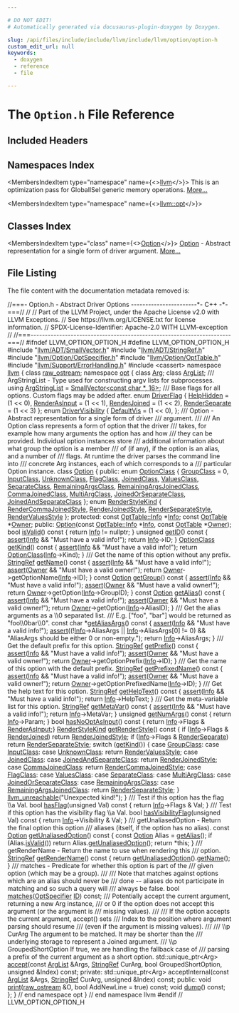 ```yaml
---

# DO NOT EDIT!
# Automatically generated via docusaurus-plugin-doxygen by Doxygen.

slug: /api/files/include/include/llvm/include/llvm/option/option-h
custom_edit_url: null
keywords:
  - doxygen
  - reference
  - file

---
```





# The `Option.h` File Reference

<DoxygenPage pluginConfig={pluginConfig}>



## Included Headers

<IncludesList>
<IncludesListItem
  filePath="llvm/ADT/SmallVector.h"
  permalink="/docs/api/files/include/include/llvm/include/llvm/adt/smallvector-h"
  isLocal="true" />
<IncludesListItem
  filePath="llvm/ADT/StringRef.h"
  permalink="/docs/api/files/include/include/llvm/include/llvm/adt/stringref-h"
  isLocal="true" />
<IncludesListItem
  filePath="llvm/Option/OptSpecifier.h"
  permalink="/docs/api/files/include/include/llvm/include/llvm/option/optspecifier-h"
  isLocal="true" />
<IncludesListItem
  filePath="llvm/Option/OptTable.h"
  permalink="/docs/api/files/include/include/llvm/include/llvm/option/opttable-h"
  isLocal="true" />
<IncludesListItem
  filePath="llvm/Support/ErrorHandling.h"
  permalink="/docs/api/files/include/include/llvm/include/llvm/support/errorhandling-h"
  isLocal="true" />
<IncludesListItem
  filePath="cassert"
  permalink=""
  isLocal="false" />
</IncludesList>

## Namespaces Index

<MembersIndex>

<MembersIndexItem
  type="namespace"
  name={<><a href="/docs/api/namespaces/llvm">llvm</a></>}>
This is an optimization pass for GlobalISel generic memory operations. <a href="/docs/api/namespaces/llvm/#details">More...</a>
</MembersIndexItem>

<MembersIndexItem
  type="namespace"
  name={<><a href="/docs/api/namespaces/llvm/opt">llvm::opt</a></>}>
</MembersIndexItem>

</MembersIndex>

## Classes Index

<MembersIndex>

<MembersIndexItem
  type="class"
  name={<><a href="/docs/api/classes/llvm/opt/option">Option</a></>}>
<a href="/docs/api/classes/llvm/opt/option">Option</a> - Abstract representation for a single form of driver argument. <a href="/docs/api/classes/llvm/opt/option/#details">More...</a>
</MembersIndexItem>

</MembersIndex>


## File Listing

The file content with the documentation metadata removed is:

<ProgramListing>

<Link id="l00001" /><CodeLine lineNumber="1"><Highlight kind="comment">//===- Option.h - Abstract Driver Options -----------------------&#42;- C++ -&#42;-===//</Highlight><Highlight kind="normal"></Highlight></CodeLine>
<Link id="l00002" /><CodeLine lineNumber="2"><Highlight kind="normal"></Highlight><Highlight kind="comment">//</Highlight><Highlight kind="normal"></Highlight></CodeLine>
<Link id="l00003" /><CodeLine lineNumber="3"><Highlight kind="normal"></Highlight><Highlight kind="comment">// Part of the LLVM Project, under the Apache License v2.0 with LLVM Exceptions.</Highlight><Highlight kind="normal"></Highlight></CodeLine>
<Link id="l00004" /><CodeLine lineNumber="4"><Highlight kind="normal"></Highlight><Highlight kind="comment">// See https://llvm.org/LICENSE.txt for license information.</Highlight><Highlight kind="normal"></Highlight></CodeLine>
<Link id="l00005" /><CodeLine lineNumber="5"><Highlight kind="normal"></Highlight><Highlight kind="comment">// SPDX-License-Identifier: Apache-2.0 WITH LLVM-exception</Highlight><Highlight kind="normal"></Highlight></CodeLine>
<Link id="l00006" /><CodeLine lineNumber="6"><Highlight kind="normal"></Highlight><Highlight kind="comment">//</Highlight><Highlight kind="normal"></Highlight></CodeLine>
<Link id="l00007" /><CodeLine lineNumber="7"><Highlight kind="normal"></Highlight><Highlight kind="comment">//===----------------------------------------------------------------------===//</Highlight><Highlight kind="normal"></Highlight></CodeLine>
<Link id="l00008" /><CodeLine lineNumber="8"><Highlight kind="normal"></Highlight></CodeLine>
<Link id="l00009" /><CodeLine lineNumber="9"><Highlight kind="normal"></Highlight><Highlight kind="preprocessor">#ifndef LLVM&#95;OPTION&#95;OPTION&#95;H</Highlight><Highlight kind="normal"></Highlight></CodeLine>
<Link id="l00010" /><CodeLine lineNumber="10"><Highlight kind="normal"></Highlight><Highlight kind="preprocessor">#define LLVM&#95;OPTION&#95;OPTION&#95;H</Highlight><Highlight kind="normal"></Highlight></CodeLine>
<Link id="l00011" /><CodeLine lineNumber="11"><Highlight kind="normal"></Highlight></CodeLine>
<Link id="l00012" /><CodeLine lineNumber="12"><Highlight kind="normal"></Highlight><Highlight kind="preprocessor">#include &quot;<a href="/docs/api/files/include/include/llvm/include/llvm/adt/smallvector-h">llvm/ADT/SmallVector.h</a>&quot;</Highlight><Highlight kind="normal"></Highlight></CodeLine>
<Link id="l00013" /><CodeLine lineNumber="13"><Highlight kind="normal"></Highlight><Highlight kind="preprocessor">#include &quot;<a href="/docs/api/files/include/include/llvm/include/llvm/adt/stringref-h">llvm/ADT/StringRef.h</a>&quot;</Highlight><Highlight kind="normal"></Highlight></CodeLine>
<Link id="l00014" /><CodeLine lineNumber="14"><Highlight kind="normal"></Highlight><Highlight kind="preprocessor">#include &quot;<a href="/docs/api/files/include/include/llvm/include/llvm/option/optspecifier-h">llvm/Option/OptSpecifier.h</a>&quot;</Highlight><Highlight kind="normal"></Highlight></CodeLine>
<Link id="l00015" /><CodeLine lineNumber="15"><Highlight kind="normal"></Highlight><Highlight kind="preprocessor">#include &quot;<a href="/docs/api/files/include/include/llvm/include/llvm/option/opttable-h">llvm/Option/OptTable.h</a>&quot;</Highlight><Highlight kind="normal"></Highlight></CodeLine>
<Link id="l00016" /><CodeLine lineNumber="16"><Highlight kind="normal"></Highlight><Highlight kind="preprocessor">#include &quot;<a href="/docs/api/files/include/include/llvm/include/llvm/support/errorhandling-h">llvm/Support/ErrorHandling.h</a>&quot;</Highlight><Highlight kind="normal"></Highlight></CodeLine>
<Link id="l00017" /><CodeLine lineNumber="17"><Highlight kind="normal"></Highlight><Highlight kind="preprocessor">#include &lt;cassert&gt;</Highlight><Highlight kind="normal"></Highlight></CodeLine>
<Link id="l00018" /><CodeLine lineNumber="18"><Highlight kind="normal"></Highlight></CodeLine>
<Link id="l00019" /><CodeLine lineNumber="19"><Highlight kind="normal"></Highlight><Highlight kind="keyword">namespace </Highlight><Highlight kind="normal"><a href="/docs/api/namespaces/llvm">llvm</a> &#123;</Highlight></CodeLine>
<Link id="l00020" /><CodeLine lineNumber="20"><Highlight kind="normal"></Highlight></CodeLine>
<Link id="l00021" /><CodeLine lineNumber="21"><Highlight kind="normal"></Highlight><Highlight kind="keyword">class </Highlight><Highlight kind="normal"><a href="/docs/api/classes/llvm/raw-ostream">raw&#95;ostream</a>;</Highlight></CodeLine>
<Link id="l00022" /><CodeLine lineNumber="22"><Highlight kind="normal"></Highlight></CodeLine>
<Link id="l00023" /><CodeLine lineNumber="23"><Highlight kind="normal"></Highlight><Highlight kind="keyword">namespace </Highlight><Highlight kind="normal"><a href="/docs/api/namespaces/llvm/opt">opt</a> &#123;</Highlight></CodeLine>
<Link id="l00024" /><CodeLine lineNumber="24"><Highlight kind="normal"></Highlight></CodeLine>
<Link id="l00025" /><CodeLine lineNumber="25"><Highlight kind="normal"></Highlight><Highlight kind="keyword">class </Highlight><Highlight kind="normal"><a href="/docs/api/classes/llvm/opt/arg">Arg</a>;</Highlight></CodeLine>
<Link id="l00026" /><CodeLine lineNumber="26"><Highlight kind="normal"></Highlight><Highlight kind="keyword">class </Highlight><Highlight kind="normal"><a href="/docs/api/classes/llvm/opt/arglist">ArgList</a>;</Highlight></CodeLine>
<Link id="l00027" /><CodeLine lineNumber="27"><Highlight kind="normal"></Highlight><Highlight kind="comment"></Highlight></CodeLine>
<Link id="l00028" /><CodeLine lineNumber="28"><Highlight kind="comment">/// ArgStringList - Type used for constructing argv lists for subprocesses.</Highlight><Highlight kind="normal"></Highlight></CodeLine>
<Link id="l00029" /><CodeLine lineNumber="29" lineLink="/docs/api/namespaces/llvm/opt/#a2ceb2416aeccdb4b087e29abc8c6b52f"><Highlight kind="normal"></Highlight><Highlight kind="keyword">using </Highlight><Highlight kind="normal"><a href="/docs/api/namespaces/llvm/opt/#a2ceb2416aeccdb4b087e29abc8c6b52f">ArgStringList</a> = <a href="/docs/api/classes/llvm/smallvector">SmallVector&lt;const char &#42;, 16&gt;</a>;</Highlight></CodeLine>
<Link id="l00030" /><CodeLine lineNumber="30"><Highlight kind="normal"></Highlight><Highlight kind="comment"></Highlight></CodeLine>
<Link id="l00031" /><CodeLine lineNumber="31"><Highlight kind="comment">/// Base flags for all options. Custom flags may be added after.</Highlight><Highlight kind="normal"></Highlight></CodeLine>
<Link id="l00032" /><CodeLine lineNumber="32" lineLink="/docs/api/namespaces/llvm/opt/#a834f7f7c0030af7d8ca758ed0468c8dc"><Highlight kind="normal"></Highlight><Highlight kind="keyword">enum</Highlight><Highlight kind="normal"> <a href="/docs/api/namespaces/llvm/opt/#a834f7f7c0030af7d8ca758ed0468c8dc">DriverFlag</a> &#123;</Highlight></CodeLine>
<Link id="l00033" /><CodeLine lineNumber="33" lineLink="/docs/api/namespaces/llvm/opt/#a834f7f7c0030af7d8ca758ed0468c8dcaa570b9511c70ab9813c19f9efbc3a23c"><Highlight kind="normal">  <a href="/docs/api/namespaces/llvm/opt/#a834f7f7c0030af7d8ca758ed0468c8dcaa570b9511c70ab9813c19f9efbc3a23c">HelpHidden</a>       = (1 &lt;&lt; 0),</Highlight></CodeLine>
<Link id="l00034" /><CodeLine lineNumber="34" lineLink="/docs/api/namespaces/llvm/opt/#a834f7f7c0030af7d8ca758ed0468c8dcade44c6628f8b8f63d51faa333af05b5b"><Highlight kind="normal">  <a href="/docs/api/namespaces/llvm/opt/#a834f7f7c0030af7d8ca758ed0468c8dcade44c6628f8b8f63d51faa333af05b5b">RenderAsInput</a>    = (1 &lt;&lt; 1),</Highlight></CodeLine>
<Link id="l00035" /><CodeLine lineNumber="35" lineLink="/docs/api/namespaces/llvm/opt/#a834f7f7c0030af7d8ca758ed0468c8dcab11a4c028e5d5cef4434a124831d1790"><Highlight kind="normal">  <a href="/docs/api/namespaces/llvm/opt/#a834f7f7c0030af7d8ca758ed0468c8dcab11a4c028e5d5cef4434a124831d1790">RenderJoined</a>     = (1 &lt;&lt; 2),</Highlight></CodeLine>
<Link id="l00036" /><CodeLine lineNumber="36" lineLink="/docs/api/namespaces/llvm/opt/#a834f7f7c0030af7d8ca758ed0468c8dca18e71836d111ff8565e7697f9ae61af7"><Highlight kind="normal">  <a href="/docs/api/namespaces/llvm/opt/#a834f7f7c0030af7d8ca758ed0468c8dca18e71836d111ff8565e7697f9ae61af7">RenderSeparate</a>   = (1 &lt;&lt; 3)</Highlight></CodeLine>
<Link id="l00037" /><CodeLine lineNumber="37"><Highlight kind="normal">&#125;;</Highlight></CodeLine>
<Link id="l00038" /><CodeLine lineNumber="38"><Highlight kind="normal"></Highlight></CodeLine>
<Link id="l00039" /><CodeLine lineNumber="39" lineLink="/docs/api/namespaces/llvm/opt/#a44f69d3604f1d243b4987ac872b2383b"><Highlight kind="normal"></Highlight><Highlight kind="keyword">enum</Highlight><Highlight kind="normal"> <a href="/docs/api/namespaces/llvm/opt/#a44f69d3604f1d243b4987ac872b2383b">DriverVisibility</a> &#123;</Highlight></CodeLine>
<Link id="l00040" /><CodeLine lineNumber="40" lineLink="/docs/api/namespaces/llvm/opt/#a44f69d3604f1d243b4987ac872b2383ba194e1aa67fbe5c2c2d0bbeb058af307b"><Highlight kind="normal">  <a href="/docs/api/namespaces/llvm/opt/#a44f69d3604f1d243b4987ac872b2383ba194e1aa67fbe5c2c2d0bbeb058af307b">DefaultVis</a> = (1 &lt;&lt; 0),</Highlight></CodeLine>
<Link id="l00041" /><CodeLine lineNumber="41"><Highlight kind="normal">&#125;;</Highlight></CodeLine>
<Link id="l00042" /><CodeLine lineNumber="42"><Highlight kind="normal"></Highlight><Highlight kind="comment"></Highlight></CodeLine>
<Link id="l00043" /><CodeLine lineNumber="43"><Highlight kind="comment">/// Option - Abstract representation for a single form of driver</Highlight></CodeLine>
<Link id="l00044" /><CodeLine lineNumber="44"><Highlight kind="comment">/// argument.</Highlight></CodeLine>
<Link id="l00045" /><CodeLine lineNumber="45"><Highlight kind="comment">///</Highlight></CodeLine>
<Link id="l00046" /><CodeLine lineNumber="46"><Highlight kind="comment">/// An Option class represents a form of option that the driver</Highlight></CodeLine>
<Link id="l00047" /><CodeLine lineNumber="47"><Highlight kind="comment">/// takes, for example how many arguments the option has and how</Highlight></CodeLine>
<Link id="l00048" /><CodeLine lineNumber="48"><Highlight kind="comment">/// they can be provided. Individual option instances store</Highlight></CodeLine>
<Link id="l00049" /><CodeLine lineNumber="49"><Highlight kind="comment">/// additional information about what group the option is a member</Highlight></CodeLine>
<Link id="l00050" /><CodeLine lineNumber="50"><Highlight kind="comment">/// of (if any), if the option is an alias, and a number of</Highlight></CodeLine>
<Link id="l00051" /><CodeLine lineNumber="51"><Highlight kind="comment">/// flags. At runtime the driver parses the command line into</Highlight></CodeLine>
<Link id="l00052" /><CodeLine lineNumber="52"><Highlight kind="comment">/// concrete Arg instances, each of which corresponds to a</Highlight></CodeLine>
<Link id="l00053" /><CodeLine lineNumber="53"><Highlight kind="comment">/// particular Option instance.</Highlight><Highlight kind="normal"></Highlight></CodeLine>
<Link id="l00054" /><CodeLine lineNumber="54" lineLink="/docs/api/classes/llvm/opt/option"><Highlight kind="normal"></Highlight><Highlight kind="keyword">class </Highlight><Highlight kind="normal"><a href="/docs/api/classes/llvm/opt/option/#a3b29f4fee068660e847497750070f564">Option</a> &#123;</Highlight></CodeLine>
<Link id="l00055" /><CodeLine lineNumber="55"><Highlight kind="normal"></Highlight><Highlight kind="keyword">public</Highlight><Highlight kind="normal">:</Highlight></CodeLine>
<Link id="l00056" /><CodeLine lineNumber="56" lineLink="/docs/api/classes/llvm/opt/option/#a60071c133b78fca37ea728e2d1db6fdb"><Highlight kind="normal">  </Highlight><Highlight kind="keyword">enum</Highlight><Highlight kind="normal"> <a href="/docs/api/classes/llvm/opt/option/#a60071c133b78fca37ea728e2d1db6fdb">OptionClass</a> &#123;</Highlight></CodeLine>
<Link id="l00057" /><CodeLine lineNumber="57" lineLink="/docs/api/classes/llvm/opt/option/#a60071c133b78fca37ea728e2d1db6fdba0f16fdf1d979a9ba138dc95d6717ceef"><Highlight kind="normal">    <a href="/docs/api/classes/llvm/opt/option/#a60071c133b78fca37ea728e2d1db6fdba0f16fdf1d979a9ba138dc95d6717ceef">GroupClass</a> = 0,</Highlight></CodeLine>
<Link id="l00058" /><CodeLine lineNumber="58" lineLink="/docs/api/classes/llvm/opt/option/#a60071c133b78fca37ea728e2d1db6fdba7024d387cb59117469f0c569582aa5f5"><Highlight kind="normal">    <a href="/docs/api/classes/llvm/opt/option/#a60071c133b78fca37ea728e2d1db6fdba7024d387cb59117469f0c569582aa5f5">InputClass</a>,</Highlight></CodeLine>
<Link id="l00059" /><CodeLine lineNumber="59" lineLink="/docs/api/classes/llvm/opt/option/#a60071c133b78fca37ea728e2d1db6fdba71db01a325850d1a7b626f06e71a6504"><Highlight kind="normal">    <a href="/docs/api/classes/llvm/opt/option/#a60071c133b78fca37ea728e2d1db6fdba71db01a325850d1a7b626f06e71a6504">UnknownClass</a>,</Highlight></CodeLine>
<Link id="l00060" /><CodeLine lineNumber="60" lineLink="/docs/api/classes/llvm/opt/option/#a60071c133b78fca37ea728e2d1db6fdba27b06b20590e7663bda7eaecf0c37a9c"><Highlight kind="normal">    <a href="/docs/api/classes/llvm/opt/option/#a60071c133b78fca37ea728e2d1db6fdba27b06b20590e7663bda7eaecf0c37a9c">FlagClass</a>,</Highlight></CodeLine>
<Link id="l00061" /><CodeLine lineNumber="61" lineLink="/docs/api/classes/llvm/opt/option/#a60071c133b78fca37ea728e2d1db6fdba00b88f85db9274d8b0b201f43ee119aa"><Highlight kind="normal">    <a href="/docs/api/classes/llvm/opt/option/#a60071c133b78fca37ea728e2d1db6fdba00b88f85db9274d8b0b201f43ee119aa">JoinedClass</a>,</Highlight></CodeLine>
<Link id="l00062" /><CodeLine lineNumber="62" lineLink="/docs/api/classes/llvm/opt/option/#a60071c133b78fca37ea728e2d1db6fdbaf6b275b7fac73f5fe312a2792767a14e"><Highlight kind="normal">    <a href="/docs/api/classes/llvm/opt/option/#a60071c133b78fca37ea728e2d1db6fdbaf6b275b7fac73f5fe312a2792767a14e">ValuesClass</a>,</Highlight></CodeLine>
<Link id="l00063" /><CodeLine lineNumber="63" lineLink="/docs/api/classes/llvm/opt/option/#a60071c133b78fca37ea728e2d1db6fdba8cc1cc3ad33454d90a35df26268b75e4"><Highlight kind="normal">    <a href="/docs/api/classes/llvm/opt/option/#a60071c133b78fca37ea728e2d1db6fdba8cc1cc3ad33454d90a35df26268b75e4">SeparateClass</a>,</Highlight></CodeLine>
<Link id="l00064" /><CodeLine lineNumber="64" lineLink="/docs/api/classes/llvm/opt/option/#a60071c133b78fca37ea728e2d1db6fdba67c06d35b9ba366cd9bd137a72ea8a24"><Highlight kind="normal">    <a href="/docs/api/classes/llvm/opt/option/#a60071c133b78fca37ea728e2d1db6fdba67c06d35b9ba366cd9bd137a72ea8a24">RemainingArgsClass</a>,</Highlight></CodeLine>
<Link id="l00065" /><CodeLine lineNumber="65" lineLink="/docs/api/classes/llvm/opt/option/#a60071c133b78fca37ea728e2d1db6fdbaf04ccf92614d9d8e8cb585d71d1e31b4"><Highlight kind="normal">    <a href="/docs/api/classes/llvm/opt/option/#a60071c133b78fca37ea728e2d1db6fdbaf04ccf92614d9d8e8cb585d71d1e31b4">RemainingArgsJoinedClass</a>,</Highlight></CodeLine>
<Link id="l00066" /><CodeLine lineNumber="66" lineLink="/docs/api/classes/llvm/opt/option/#a60071c133b78fca37ea728e2d1db6fdba12db4284256b50d5b531680ae77ab8e6"><Highlight kind="normal">    <a href="/docs/api/classes/llvm/opt/option/#a60071c133b78fca37ea728e2d1db6fdba12db4284256b50d5b531680ae77ab8e6">CommaJoinedClass</a>,</Highlight></CodeLine>
<Link id="l00067" /><CodeLine lineNumber="67" lineLink="/docs/api/classes/llvm/opt/option/#a60071c133b78fca37ea728e2d1db6fdba6fcf25ba21f30298b3d3a78bd31a44ac"><Highlight kind="normal">    <a href="/docs/api/classes/llvm/opt/option/#a60071c133b78fca37ea728e2d1db6fdba6fcf25ba21f30298b3d3a78bd31a44ac">MultiArgClass</a>,</Highlight></CodeLine>
<Link id="l00068" /><CodeLine lineNumber="68" lineLink="/docs/api/classes/llvm/opt/option/#a60071c133b78fca37ea728e2d1db6fdba659e5c55e0d0fe0918c9a7f9a6baa337"><Highlight kind="normal">    <a href="/docs/api/classes/llvm/opt/option/#a60071c133b78fca37ea728e2d1db6fdba659e5c55e0d0fe0918c9a7f9a6baa337">JoinedOrSeparateClass</a>,</Highlight></CodeLine>
<Link id="l00069" /><CodeLine lineNumber="69" lineLink="/docs/api/classes/llvm/opt/option/#a60071c133b78fca37ea728e2d1db6fdbaa237a218eacb9074f730d871a7fa7489"><Highlight kind="normal">    <a href="/docs/api/classes/llvm/opt/option/#a60071c133b78fca37ea728e2d1db6fdbaa237a218eacb9074f730d871a7fa7489">JoinedAndSeparateClass</a></Highlight></CodeLine>
<Link id="l00070" /><CodeLine lineNumber="70"><Highlight kind="normal">  &#125;;</Highlight></CodeLine>
<Link id="l00071" /><CodeLine lineNumber="71"><Highlight kind="normal"></Highlight></CodeLine>
<Link id="l00072" /><CodeLine lineNumber="72" lineLink="/docs/api/classes/llvm/opt/option/#a739567de085c6a58e82c61c620cff335"><Highlight kind="normal">  </Highlight><Highlight kind="keyword">enum</Highlight><Highlight kind="normal"> <a href="/docs/api/classes/llvm/opt/option/#a739567de085c6a58e82c61c620cff335">RenderStyleKind</a> &#123;</Highlight></CodeLine>
<Link id="l00073" /><CodeLine lineNumber="73" lineLink="/docs/api/classes/llvm/opt/option/#a739567de085c6a58e82c61c620cff335a5c95bf60f491f70f205ec32efbc0782b"><Highlight kind="normal">    <a href="/docs/api/classes/llvm/opt/option/#a739567de085c6a58e82c61c620cff335a5c95bf60f491f70f205ec32efbc0782b">RenderCommaJoinedStyle</a>,</Highlight></CodeLine>
<Link id="l00074" /><CodeLine lineNumber="74" lineLink="/docs/api/classes/llvm/opt/option/#a739567de085c6a58e82c61c620cff335acc1219b60acb3b04c128b71b3902f7b9"><Highlight kind="normal">    <a href="/docs/api/classes/llvm/opt/option/#a739567de085c6a58e82c61c620cff335acc1219b60acb3b04c128b71b3902f7b9">RenderJoinedStyle</a>,</Highlight></CodeLine>
<Link id="l00075" /><CodeLine lineNumber="75" lineLink="/docs/api/classes/llvm/opt/option/#a739567de085c6a58e82c61c620cff335a2dd324dea833643936661a8ceccc2134"><Highlight kind="normal">    <a href="/docs/api/classes/llvm/opt/option/#a739567de085c6a58e82c61c620cff335a2dd324dea833643936661a8ceccc2134">RenderSeparateStyle</a>,</Highlight></CodeLine>
<Link id="l00076" /><CodeLine lineNumber="76" lineLink="/docs/api/classes/llvm/opt/option/#a739567de085c6a58e82c61c620cff335ab9ce42236f52b039069d85487491099d"><Highlight kind="normal">    <a href="/docs/api/classes/llvm/opt/option/#a739567de085c6a58e82c61c620cff335ab9ce42236f52b039069d85487491099d">RenderValuesStyle</a></Highlight></CodeLine>
<Link id="l00077" /><CodeLine lineNumber="77"><Highlight kind="normal">  &#125;;</Highlight></CodeLine>
<Link id="l00078" /><CodeLine lineNumber="78"><Highlight kind="normal"></Highlight></CodeLine>
<Link id="l00079" /><CodeLine lineNumber="79"><Highlight kind="normal"></Highlight><Highlight kind="keyword">protected</Highlight><Highlight kind="normal">:</Highlight></CodeLine>
<Link id="l00080" /><CodeLine lineNumber="80" lineLink="/docs/api/classes/llvm/opt/option/#a85ba404acf949ab8564ec8c27f965b4c"><Highlight kind="normal">  </Highlight><Highlight kind="keyword">const</Highlight><Highlight kind="normal"> <a href="/docs/api/structs/llvm/opt/opttable/info">OptTable::Info</a> &#42;<a href="/docs/api/classes/llvm/opt/option/#a85ba404acf949ab8564ec8c27f965b4c">Info</a>;</Highlight></CodeLine>
<Link id="l00081" /><CodeLine lineNumber="81" lineLink="/docs/api/classes/llvm/opt/option/#a26840bd5357df22b8465782d8c50504a"><Highlight kind="normal">  </Highlight><Highlight kind="keyword">const</Highlight><Highlight kind="normal"> <a href="/docs/api/classes/llvm/opt/opttable">OptTable</a> &#42;<a href="/docs/api/classes/llvm/opt/option/#a26840bd5357df22b8465782d8c50504a">Owner</a>;</Highlight></CodeLine>
<Link id="l00082" /><CodeLine lineNumber="82"><Highlight kind="normal"></Highlight></CodeLine>
<Link id="l00083" /><CodeLine lineNumber="83"><Highlight kind="normal"></Highlight><Highlight kind="keyword">public</Highlight><Highlight kind="normal">:</Highlight></CodeLine>
<Link id="l00084" /><CodeLine lineNumber="84"><Highlight kind="normal">  <a href="/docs/api/classes/llvm/opt/option/#a3b29f4fee068660e847497750070f564">Option</a>(</Highlight><Highlight kind="keyword">const</Highlight><Highlight kind="normal"> <a href="/docs/api/structs/llvm/opt/opttable/info">OptTable::Info</a> &#42;<a href="/docs/api/classes/llvm/opt/option/#a85ba404acf949ab8564ec8c27f965b4c">Info</a>, </Highlight><Highlight kind="keyword">const</Highlight><Highlight kind="normal"> <a href="/docs/api/classes/llvm/opt/opttable">OptTable</a> &#42;<a href="/docs/api/classes/llvm/opt/option/#a26840bd5357df22b8465782d8c50504a">Owner</a>);</Highlight></CodeLine>
<Link id="l00085" /><CodeLine lineNumber="85"><Highlight kind="normal"></Highlight></CodeLine>
<Link id="l00086" /><CodeLine lineNumber="86" lineLink="/docs/api/classes/llvm/opt/option/#a99f5ea5ba3bdee23daa085d5610947f2"><Highlight kind="normal">  </Highlight><Highlight kind="keywordtype">bool</Highlight><Highlight kind="normal"> <a href="/docs/api/classes/llvm/opt/option/#a99f5ea5ba3bdee23daa085d5610947f2">isValid</a>()</Highlight><Highlight kind="keyword"> const </Highlight><Highlight kind="normal">&#123;</Highlight></CodeLine>
<Link id="l00087" /><CodeLine lineNumber="87"><Highlight kind="normal">    </Highlight><Highlight kind="keywordflow">return</Highlight><Highlight kind="normal"> <a href="/docs/api/classes/llvm/opt/option/#a85ba404acf949ab8564ec8c27f965b4c">Info</a> != </Highlight><Highlight kind="keyword">nullptr</Highlight><Highlight kind="normal">;</Highlight></CodeLine>
<Link id="l00088" /><CodeLine lineNumber="88"><Highlight kind="normal">  &#125;</Highlight></CodeLine>
<Link id="l00089" /><CodeLine lineNumber="89"><Highlight kind="normal"></Highlight></CodeLine>
<Link id="l00090" /><CodeLine lineNumber="90" lineLink="/docs/api/classes/llvm/opt/option/#aa6c2cfdd6ffa4c50bc9c35c159134e5b"><Highlight kind="normal">  </Highlight><Highlight kind="keywordtype">unsigned</Highlight><Highlight kind="normal"> <a href="/docs/api/classes/llvm/opt/option/#aa6c2cfdd6ffa4c50bc9c35c159134e5b">getID</a>()</Highlight><Highlight kind="keyword"> const </Highlight><Highlight kind="normal">&#123;</Highlight></CodeLine>
<Link id="l00091" /><CodeLine lineNumber="91"><Highlight kind="normal">    <a href="/docs/api/files/lib/lib/target/lib/target/amdgpu/silowercontrolflow-cpp/#a4868c5d81c5ccc98c47aeab6244346a0">assert</a>(<a href="/docs/api/classes/llvm/opt/option/#a85ba404acf949ab8564ec8c27f965b4c">Info</a> &amp;&amp; </Highlight><Highlight kind="stringliteral">&quot;Must have a valid info!&quot;</Highlight><Highlight kind="normal">);</Highlight></CodeLine>
<Link id="l00092" /><CodeLine lineNumber="92"><Highlight kind="normal">    </Highlight><Highlight kind="keywordflow">return</Highlight><Highlight kind="normal"> <a href="/docs/api/classes/llvm/opt/option/#a85ba404acf949ab8564ec8c27f965b4c">Info</a>-&gt;ID;</Highlight></CodeLine>
<Link id="l00093" /><CodeLine lineNumber="93"><Highlight kind="normal">  &#125;</Highlight></CodeLine>
<Link id="l00094" /><CodeLine lineNumber="94"><Highlight kind="normal"></Highlight></CodeLine>
<Link id="l00095" /><CodeLine lineNumber="95" lineLink="/docs/api/classes/llvm/opt/option/#ade9f02df6ca48ba1f7a3010c445393be"><Highlight kind="normal">  <a href="/docs/api/classes/llvm/opt/option/#a60071c133b78fca37ea728e2d1db6fdb">OptionClass</a> <a href="/docs/api/classes/llvm/opt/option/#ade9f02df6ca48ba1f7a3010c445393be">getKind</a>()</Highlight><Highlight kind="keyword"> const </Highlight><Highlight kind="normal">&#123;</Highlight></CodeLine>
<Link id="l00096" /><CodeLine lineNumber="96"><Highlight kind="normal">    <a href="/docs/api/files/lib/lib/target/lib/target/amdgpu/silowercontrolflow-cpp/#a4868c5d81c5ccc98c47aeab6244346a0">assert</a>(<a href="/docs/api/classes/llvm/opt/option/#a85ba404acf949ab8564ec8c27f965b4c">Info</a> &amp;&amp; </Highlight><Highlight kind="stringliteral">&quot;Must have a valid info!&quot;</Highlight><Highlight kind="normal">);</Highlight></CodeLine>
<Link id="l00097" /><CodeLine lineNumber="97"><Highlight kind="normal">    </Highlight><Highlight kind="keywordflow">return</Highlight><Highlight kind="normal"> <a href="/docs/api/classes/llvm/opt/option/#a60071c133b78fca37ea728e2d1db6fdb">OptionClass</a>(<a href="/docs/api/classes/llvm/opt/option/#a85ba404acf949ab8564ec8c27f965b4c">Info</a>-&gt;Kind);</Highlight></CodeLine>
<Link id="l00098" /><CodeLine lineNumber="98"><Highlight kind="normal">  &#125;</Highlight></CodeLine>
<Link id="l00099" /><CodeLine lineNumber="99"><Highlight kind="normal"></Highlight><Highlight kind="comment"></Highlight></CodeLine>
<Link id="l00100" /><CodeLine lineNumber="100"><Highlight kind="comment">  /// Get the name of this option without any prefix.</Highlight><Highlight kind="normal"></Highlight></CodeLine>
<Link id="l00101" /><CodeLine lineNumber="101" lineLink="/docs/api/classes/llvm/opt/option/#acc97061b780820c39cc4afd878aec21b"><Highlight kind="normal">  <a href="/docs/api/classes/llvm/stringref">StringRef</a> <a href="/docs/api/classes/llvm/opt/option/#acc97061b780820c39cc4afd878aec21b">getName</a>()</Highlight><Highlight kind="keyword"> const </Highlight><Highlight kind="normal">&#123;</Highlight></CodeLine>
<Link id="l00102" /><CodeLine lineNumber="102"><Highlight kind="normal">    <a href="/docs/api/files/lib/lib/target/lib/target/amdgpu/silowercontrolflow-cpp/#a4868c5d81c5ccc98c47aeab6244346a0">assert</a>(<a href="/docs/api/classes/llvm/opt/option/#a85ba404acf949ab8564ec8c27f965b4c">Info</a> &amp;&amp; </Highlight><Highlight kind="stringliteral">&quot;Must have a valid info!&quot;</Highlight><Highlight kind="normal">);</Highlight></CodeLine>
<Link id="l00103" /><CodeLine lineNumber="103"><Highlight kind="normal">    <a href="/docs/api/files/lib/lib/target/lib/target/amdgpu/silowercontrolflow-cpp/#a4868c5d81c5ccc98c47aeab6244346a0">assert</a>(<a href="/docs/api/classes/llvm/opt/option/#a26840bd5357df22b8465782d8c50504a">Owner</a> &amp;&amp; </Highlight><Highlight kind="stringliteral">&quot;Must have a valid owner!&quot;</Highlight><Highlight kind="normal">);</Highlight></CodeLine>
<Link id="l00104" /><CodeLine lineNumber="104"><Highlight kind="normal">    </Highlight><Highlight kind="keywordflow">return</Highlight><Highlight kind="normal"> <a href="/docs/api/classes/llvm/opt/option/#a26840bd5357df22b8465782d8c50504a">Owner</a>-&gt;getOptionName(<a href="/docs/api/classes/llvm/opt/option/#a85ba404acf949ab8564ec8c27f965b4c">Info</a>-&gt;ID);</Highlight></CodeLine>
<Link id="l00105" /><CodeLine lineNumber="105"><Highlight kind="normal">  &#125;</Highlight></CodeLine>
<Link id="l00106" /><CodeLine lineNumber="106"><Highlight kind="normal"></Highlight></CodeLine>
<Link id="l00107" /><CodeLine lineNumber="107" lineLink="/docs/api/classes/llvm/opt/option/#a26489197ed722748950eeaf82d2732f7"><Highlight kind="normal">  </Highlight><Highlight kind="keyword">const</Highlight><Highlight kind="normal"> <a href="/docs/api/classes/llvm/opt/option/#a3b29f4fee068660e847497750070f564">Option</a> <a href="/docs/api/classes/llvm/opt/option/#a26489197ed722748950eeaf82d2732f7">getGroup</a>()</Highlight><Highlight kind="keyword"> const </Highlight><Highlight kind="normal">&#123;</Highlight></CodeLine>
<Link id="l00108" /><CodeLine lineNumber="108"><Highlight kind="normal">    <a href="/docs/api/files/lib/lib/target/lib/target/amdgpu/silowercontrolflow-cpp/#a4868c5d81c5ccc98c47aeab6244346a0">assert</a>(<a href="/docs/api/classes/llvm/opt/option/#a85ba404acf949ab8564ec8c27f965b4c">Info</a> &amp;&amp; </Highlight><Highlight kind="stringliteral">&quot;Must have a valid info!&quot;</Highlight><Highlight kind="normal">);</Highlight></CodeLine>
<Link id="l00109" /><CodeLine lineNumber="109"><Highlight kind="normal">    <a href="/docs/api/files/lib/lib/target/lib/target/amdgpu/silowercontrolflow-cpp/#a4868c5d81c5ccc98c47aeab6244346a0">assert</a>(<a href="/docs/api/classes/llvm/opt/option/#a26840bd5357df22b8465782d8c50504a">Owner</a> &amp;&amp; </Highlight><Highlight kind="stringliteral">&quot;Must have a valid owner!&quot;</Highlight><Highlight kind="normal">);</Highlight></CodeLine>
<Link id="l00110" /><CodeLine lineNumber="110"><Highlight kind="normal">    </Highlight><Highlight kind="keywordflow">return</Highlight><Highlight kind="normal"> <a href="/docs/api/classes/llvm/opt/option/#a26840bd5357df22b8465782d8c50504a">Owner</a>-&gt;getOption(<a href="/docs/api/classes/llvm/opt/option/#a85ba404acf949ab8564ec8c27f965b4c">Info</a>-&gt;GroupID);</Highlight></CodeLine>
<Link id="l00111" /><CodeLine lineNumber="111"><Highlight kind="normal">  &#125;</Highlight></CodeLine>
<Link id="l00112" /><CodeLine lineNumber="112"><Highlight kind="normal"></Highlight></CodeLine>
<Link id="l00113" /><CodeLine lineNumber="113" lineLink="/docs/api/classes/llvm/opt/option/#a048c8480477c33a0b65c0b5815540c4b"><Highlight kind="normal">  </Highlight><Highlight kind="keyword">const</Highlight><Highlight kind="normal"> <a href="/docs/api/classes/llvm/opt/option/#a3b29f4fee068660e847497750070f564">Option</a> <a href="/docs/api/classes/llvm/opt/option/#a048c8480477c33a0b65c0b5815540c4b">getAlias</a>()</Highlight><Highlight kind="keyword"> const </Highlight><Highlight kind="normal">&#123;</Highlight></CodeLine>
<Link id="l00114" /><CodeLine lineNumber="114"><Highlight kind="normal">    <a href="/docs/api/files/lib/lib/target/lib/target/amdgpu/silowercontrolflow-cpp/#a4868c5d81c5ccc98c47aeab6244346a0">assert</a>(<a href="/docs/api/classes/llvm/opt/option/#a85ba404acf949ab8564ec8c27f965b4c">Info</a> &amp;&amp; </Highlight><Highlight kind="stringliteral">&quot;Must have a valid info!&quot;</Highlight><Highlight kind="normal">);</Highlight></CodeLine>
<Link id="l00115" /><CodeLine lineNumber="115"><Highlight kind="normal">    <a href="/docs/api/files/lib/lib/target/lib/target/amdgpu/silowercontrolflow-cpp/#a4868c5d81c5ccc98c47aeab6244346a0">assert</a>(<a href="/docs/api/classes/llvm/opt/option/#a26840bd5357df22b8465782d8c50504a">Owner</a> &amp;&amp; </Highlight><Highlight kind="stringliteral">&quot;Must have a valid owner!&quot;</Highlight><Highlight kind="normal">);</Highlight></CodeLine>
<Link id="l00116" /><CodeLine lineNumber="116"><Highlight kind="normal">    </Highlight><Highlight kind="keywordflow">return</Highlight><Highlight kind="normal"> <a href="/docs/api/classes/llvm/opt/option/#a26840bd5357df22b8465782d8c50504a">Owner</a>-&gt;getOption(<a href="/docs/api/classes/llvm/opt/option/#a85ba404acf949ab8564ec8c27f965b4c">Info</a>-&gt;AliasID);</Highlight></CodeLine>
<Link id="l00117" /><CodeLine lineNumber="117"><Highlight kind="normal">  &#125;</Highlight></CodeLine>
<Link id="l00118" /><CodeLine lineNumber="118"><Highlight kind="normal"></Highlight><Highlight kind="comment"></Highlight></CodeLine>
<Link id="l00119" /><CodeLine lineNumber="119"><Highlight kind="comment">  /// Get the alias arguments as a \\0 separated list.</Highlight></CodeLine>
<Link id="l00120" /><CodeLine lineNumber="120"><Highlight kind="comment">  /// E.g. &#91;&quot;foo&quot;, &quot;bar&quot;&#93; would be returned as &quot;foo\\0bar\\0&quot;.</Highlight><Highlight kind="normal"></Highlight></CodeLine>
<Link id="l00121" /><CodeLine lineNumber="121" lineLink="/docs/api/classes/llvm/opt/option/#a1ae70494db86ba499b0d16e5f5d0a0af"><Highlight kind="normal">  </Highlight><Highlight kind="keyword">const</Highlight><Highlight kind="normal"> </Highlight><Highlight kind="keywordtype">char</Highlight><Highlight kind="normal"> &#42;<a href="/docs/api/classes/llvm/opt/option/#a1ae70494db86ba499b0d16e5f5d0a0af">getAliasArgs</a>()</Highlight><Highlight kind="keyword"> const </Highlight><Highlight kind="normal">&#123;</Highlight></CodeLine>
<Link id="l00122" /><CodeLine lineNumber="122"><Highlight kind="normal">    <a href="/docs/api/files/lib/lib/target/lib/target/amdgpu/silowercontrolflow-cpp/#a4868c5d81c5ccc98c47aeab6244346a0">assert</a>(<a href="/docs/api/classes/llvm/opt/option/#a85ba404acf949ab8564ec8c27f965b4c">Info</a> &amp;&amp; </Highlight><Highlight kind="stringliteral">&quot;Must have a valid info!&quot;</Highlight><Highlight kind="normal">);</Highlight></CodeLine>
<Link id="l00123" /><CodeLine lineNumber="123"><Highlight kind="normal">    <a href="/docs/api/files/lib/lib/target/lib/target/amdgpu/silowercontrolflow-cpp/#a4868c5d81c5ccc98c47aeab6244346a0">assert</a>((!<a href="/docs/api/classes/llvm/opt/option/#a85ba404acf949ab8564ec8c27f965b4c">Info</a>-&gt;AliasArgs || <a href="/docs/api/classes/llvm/opt/option/#a85ba404acf949ab8564ec8c27f965b4c">Info</a>-&gt;AliasArgs&#91;0&#93; != 0) &amp;&amp;</Highlight></CodeLine>
<Link id="l00124" /><CodeLine lineNumber="124"><Highlight kind="normal">           </Highlight><Highlight kind="stringliteral">&quot;AliasArgs should be either 0 or non-empty.&quot;</Highlight><Highlight kind="normal">);</Highlight></CodeLine>
<Link id="l00125" /><CodeLine lineNumber="125"><Highlight kind="normal"></Highlight></CodeLine>
<Link id="l00126" /><CodeLine lineNumber="126"><Highlight kind="normal">    </Highlight><Highlight kind="keywordflow">return</Highlight><Highlight kind="normal"> <a href="/docs/api/classes/llvm/opt/option/#a85ba404acf949ab8564ec8c27f965b4c">Info</a>-&gt;AliasArgs;</Highlight></CodeLine>
<Link id="l00127" /><CodeLine lineNumber="127"><Highlight kind="normal">  &#125;</Highlight></CodeLine>
<Link id="l00128" /><CodeLine lineNumber="128"><Highlight kind="normal"></Highlight><Highlight kind="comment"></Highlight></CodeLine>
<Link id="l00129" /><CodeLine lineNumber="129"><Highlight kind="comment">  /// Get the default prefix for this option.</Highlight><Highlight kind="normal"></Highlight></CodeLine>
<Link id="l00130" /><CodeLine lineNumber="130" lineLink="/docs/api/classes/llvm/opt/option/#a6604b3e1abb2089b8fb2e1880a92daa6"><Highlight kind="normal">  <a href="/docs/api/classes/llvm/stringref">StringRef</a> <a href="/docs/api/classes/llvm/opt/option/#a6604b3e1abb2089b8fb2e1880a92daa6">getPrefix</a>()</Highlight><Highlight kind="keyword"> const </Highlight><Highlight kind="normal">&#123;</Highlight></CodeLine>
<Link id="l00131" /><CodeLine lineNumber="131"><Highlight kind="normal">    <a href="/docs/api/files/lib/lib/target/lib/target/amdgpu/silowercontrolflow-cpp/#a4868c5d81c5ccc98c47aeab6244346a0">assert</a>(<a href="/docs/api/classes/llvm/opt/option/#a85ba404acf949ab8564ec8c27f965b4c">Info</a> &amp;&amp; </Highlight><Highlight kind="stringliteral">&quot;Must have a valid info!&quot;</Highlight><Highlight kind="normal">);</Highlight></CodeLine>
<Link id="l00132" /><CodeLine lineNumber="132"><Highlight kind="normal">    <a href="/docs/api/files/lib/lib/target/lib/target/amdgpu/silowercontrolflow-cpp/#a4868c5d81c5ccc98c47aeab6244346a0">assert</a>(<a href="/docs/api/classes/llvm/opt/option/#a26840bd5357df22b8465782d8c50504a">Owner</a> &amp;&amp; </Highlight><Highlight kind="stringliteral">&quot;Must have a valid owner!&quot;</Highlight><Highlight kind="normal">);</Highlight></CodeLine>
<Link id="l00133" /><CodeLine lineNumber="133"><Highlight kind="normal">    </Highlight><Highlight kind="keywordflow">return</Highlight><Highlight kind="normal"> <a href="/docs/api/classes/llvm/opt/option/#a26840bd5357df22b8465782d8c50504a">Owner</a>-&gt;getOptionPrefix(<a href="/docs/api/classes/llvm/opt/option/#a85ba404acf949ab8564ec8c27f965b4c">Info</a>-&gt;ID);</Highlight></CodeLine>
<Link id="l00134" /><CodeLine lineNumber="134"><Highlight kind="normal">  &#125;</Highlight></CodeLine>
<Link id="l00135" /><CodeLine lineNumber="135"><Highlight kind="normal"></Highlight><Highlight kind="comment"></Highlight></CodeLine>
<Link id="l00136" /><CodeLine lineNumber="136"><Highlight kind="comment">  /// Get the name of this option with the default prefix.</Highlight><Highlight kind="normal"></Highlight></CodeLine>
<Link id="l00137" /><CodeLine lineNumber="137" lineLink="/docs/api/classes/llvm/opt/option/#a90afd0b4b229eea67299a6310c9a3f7f"><Highlight kind="normal">  <a href="/docs/api/classes/llvm/stringref">StringRef</a> <a href="/docs/api/classes/llvm/opt/option/#a90afd0b4b229eea67299a6310c9a3f7f">getPrefixedName</a>()</Highlight><Highlight kind="keyword"> const </Highlight><Highlight kind="normal">&#123;</Highlight></CodeLine>
<Link id="l00138" /><CodeLine lineNumber="138"><Highlight kind="normal">    <a href="/docs/api/files/lib/lib/target/lib/target/amdgpu/silowercontrolflow-cpp/#a4868c5d81c5ccc98c47aeab6244346a0">assert</a>(<a href="/docs/api/classes/llvm/opt/option/#a85ba404acf949ab8564ec8c27f965b4c">Info</a> &amp;&amp; </Highlight><Highlight kind="stringliteral">&quot;Must have a valid info!&quot;</Highlight><Highlight kind="normal">);</Highlight></CodeLine>
<Link id="l00139" /><CodeLine lineNumber="139"><Highlight kind="normal">    <a href="/docs/api/files/lib/lib/target/lib/target/amdgpu/silowercontrolflow-cpp/#a4868c5d81c5ccc98c47aeab6244346a0">assert</a>(<a href="/docs/api/classes/llvm/opt/option/#a26840bd5357df22b8465782d8c50504a">Owner</a> &amp;&amp; </Highlight><Highlight kind="stringliteral">&quot;Must have a valid owner!&quot;</Highlight><Highlight kind="normal">);</Highlight></CodeLine>
<Link id="l00140" /><CodeLine lineNumber="140"><Highlight kind="normal">    </Highlight><Highlight kind="keywordflow">return</Highlight><Highlight kind="normal"> <a href="/docs/api/classes/llvm/opt/option/#a26840bd5357df22b8465782d8c50504a">Owner</a>-&gt;getOptionPrefixedName(<a href="/docs/api/classes/llvm/opt/option/#a85ba404acf949ab8564ec8c27f965b4c">Info</a>-&gt;ID);</Highlight></CodeLine>
<Link id="l00141" /><CodeLine lineNumber="141"><Highlight kind="normal">  &#125;</Highlight></CodeLine>
<Link id="l00142" /><CodeLine lineNumber="142"><Highlight kind="normal"></Highlight><Highlight kind="comment"></Highlight></CodeLine>
<Link id="l00143" /><CodeLine lineNumber="143"><Highlight kind="comment">  /// Get the help text for this option.</Highlight><Highlight kind="normal"></Highlight></CodeLine>
<Link id="l00144" /><CodeLine lineNumber="144" lineLink="/docs/api/classes/llvm/opt/option/#abcd1d96887e825b2f656e101ca3c6e3f"><Highlight kind="normal">  <a href="/docs/api/classes/llvm/stringref">StringRef</a> <a href="/docs/api/classes/llvm/opt/option/#abcd1d96887e825b2f656e101ca3c6e3f">getHelpText</a>()</Highlight><Highlight kind="keyword"> const </Highlight><Highlight kind="normal">&#123;</Highlight></CodeLine>
<Link id="l00145" /><CodeLine lineNumber="145"><Highlight kind="normal">    <a href="/docs/api/files/lib/lib/target/lib/target/amdgpu/silowercontrolflow-cpp/#a4868c5d81c5ccc98c47aeab6244346a0">assert</a>(<a href="/docs/api/classes/llvm/opt/option/#a85ba404acf949ab8564ec8c27f965b4c">Info</a> &amp;&amp; </Highlight><Highlight kind="stringliteral">&quot;Must have a valid info!&quot;</Highlight><Highlight kind="normal">);</Highlight></CodeLine>
<Link id="l00146" /><CodeLine lineNumber="146"><Highlight kind="normal">    </Highlight><Highlight kind="keywordflow">return</Highlight><Highlight kind="normal"> <a href="/docs/api/classes/llvm/opt/option/#a85ba404acf949ab8564ec8c27f965b4c">Info</a>-&gt;HelpText;</Highlight></CodeLine>
<Link id="l00147" /><CodeLine lineNumber="147"><Highlight kind="normal">  &#125;</Highlight></CodeLine>
<Link id="l00148" /><CodeLine lineNumber="148"><Highlight kind="normal"></Highlight><Highlight kind="comment"></Highlight></CodeLine>
<Link id="l00149" /><CodeLine lineNumber="149"><Highlight kind="comment">  /// Get the meta-variable list for this option.</Highlight><Highlight kind="normal"></Highlight></CodeLine>
<Link id="l00150" /><CodeLine lineNumber="150" lineLink="/docs/api/classes/llvm/opt/option/#a92653bffe5310da6286ad25623c1b891"><Highlight kind="normal">  <a href="/docs/api/classes/llvm/stringref">StringRef</a> <a href="/docs/api/classes/llvm/opt/option/#a92653bffe5310da6286ad25623c1b891">getMetaVar</a>()</Highlight><Highlight kind="keyword"> const </Highlight><Highlight kind="normal">&#123;</Highlight></CodeLine>
<Link id="l00151" /><CodeLine lineNumber="151"><Highlight kind="normal">    <a href="/docs/api/files/lib/lib/target/lib/target/amdgpu/silowercontrolflow-cpp/#a4868c5d81c5ccc98c47aeab6244346a0">assert</a>(<a href="/docs/api/classes/llvm/opt/option/#a85ba404acf949ab8564ec8c27f965b4c">Info</a> &amp;&amp; </Highlight><Highlight kind="stringliteral">&quot;Must have a valid info!&quot;</Highlight><Highlight kind="normal">);</Highlight></CodeLine>
<Link id="l00152" /><CodeLine lineNumber="152"><Highlight kind="normal">    </Highlight><Highlight kind="keywordflow">return</Highlight><Highlight kind="normal"> <a href="/docs/api/classes/llvm/opt/option/#a85ba404acf949ab8564ec8c27f965b4c">Info</a>-&gt;MetaVar;</Highlight></CodeLine>
<Link id="l00153" /><CodeLine lineNumber="153"><Highlight kind="normal">  &#125;</Highlight></CodeLine>
<Link id="l00154" /><CodeLine lineNumber="154"><Highlight kind="normal"></Highlight></CodeLine>
<Link id="l00155" /><CodeLine lineNumber="155" lineLink="/docs/api/classes/llvm/opt/option/#a123b053ace6cf2ab911b09183e453738"><Highlight kind="normal">  </Highlight><Highlight kind="keywordtype">unsigned</Highlight><Highlight kind="normal"> <a href="/docs/api/classes/llvm/opt/option/#a123b053ace6cf2ab911b09183e453738">getNumArgs</a>()</Highlight><Highlight kind="keyword"> const </Highlight><Highlight kind="normal">&#123; </Highlight><Highlight kind="keywordflow">return</Highlight><Highlight kind="normal"> <a href="/docs/api/classes/llvm/opt/option/#a85ba404acf949ab8564ec8c27f965b4c">Info</a>-&gt;Param; &#125;</Highlight></CodeLine>
<Link id="l00156" /><CodeLine lineNumber="156"><Highlight kind="normal"></Highlight></CodeLine>
<Link id="l00157" /><CodeLine lineNumber="157" lineLink="/docs/api/classes/llvm/opt/option/#a5a99a33090035c4835bad939af394777"><Highlight kind="normal">  </Highlight><Highlight kind="keywordtype">bool</Highlight><Highlight kind="normal"> <a href="/docs/api/classes/llvm/opt/option/#a5a99a33090035c4835bad939af394777">hasNoOptAsInput</a>()</Highlight><Highlight kind="keyword"> const </Highlight><Highlight kind="normal">&#123; </Highlight><Highlight kind="keywordflow">return</Highlight><Highlight kind="normal"> <a href="/docs/api/classes/llvm/opt/option/#a85ba404acf949ab8564ec8c27f965b4c">Info</a>-&gt;Flags &amp; <a href="/docs/api/namespaces/llvm/opt/#a834f7f7c0030af7d8ca758ed0468c8dcade44c6628f8b8f63d51faa333af05b5b">RenderAsInput</a>;&#125;</Highlight></CodeLine>
<Link id="l00158" /><CodeLine lineNumber="158"><Highlight kind="normal"></Highlight></CodeLine>
<Link id="l00159" /><CodeLine lineNumber="159" lineLink="/docs/api/classes/llvm/opt/option/#a1fe1d32f521a1a65b0794f992fcfcdbd"><Highlight kind="normal">  <a href="/docs/api/classes/llvm/opt/option/#a739567de085c6a58e82c61c620cff335">RenderStyleKind</a> <a href="/docs/api/classes/llvm/opt/option/#a1fe1d32f521a1a65b0794f992fcfcdbd">getRenderStyle</a>()</Highlight><Highlight kind="keyword"> const </Highlight><Highlight kind="normal">&#123;</Highlight></CodeLine>
<Link id="l00160" /><CodeLine lineNumber="160"><Highlight kind="normal">    </Highlight><Highlight kind="keywordflow">if</Highlight><Highlight kind="normal"> (<a href="/docs/api/classes/llvm/opt/option/#a85ba404acf949ab8564ec8c27f965b4c">Info</a>-&gt;Flags &amp; <a href="/docs/api/namespaces/llvm/opt/#a834f7f7c0030af7d8ca758ed0468c8dcab11a4c028e5d5cef4434a124831d1790">RenderJoined</a>)</Highlight></CodeLine>
<Link id="l00161" /><CodeLine lineNumber="161"><Highlight kind="normal">      </Highlight><Highlight kind="keywordflow">return</Highlight><Highlight kind="normal"> <a href="/docs/api/classes/llvm/opt/option/#a739567de085c6a58e82c61c620cff335acc1219b60acb3b04c128b71b3902f7b9">RenderJoinedStyle</a>;</Highlight></CodeLine>
<Link id="l00162" /><CodeLine lineNumber="162"><Highlight kind="normal">    </Highlight><Highlight kind="keywordflow">if</Highlight><Highlight kind="normal"> (<a href="/docs/api/classes/llvm/opt/option/#a85ba404acf949ab8564ec8c27f965b4c">Info</a>-&gt;Flags &amp; <a href="/docs/api/namespaces/llvm/opt/#a834f7f7c0030af7d8ca758ed0468c8dca18e71836d111ff8565e7697f9ae61af7">RenderSeparate</a>)</Highlight></CodeLine>
<Link id="l00163" /><CodeLine lineNumber="163"><Highlight kind="normal">      </Highlight><Highlight kind="keywordflow">return</Highlight><Highlight kind="normal"> <a href="/docs/api/classes/llvm/opt/option/#a739567de085c6a58e82c61c620cff335a2dd324dea833643936661a8ceccc2134">RenderSeparateStyle</a>;</Highlight></CodeLine>
<Link id="l00164" /><CodeLine lineNumber="164"><Highlight kind="normal">    </Highlight><Highlight kind="keywordflow">switch</Highlight><Highlight kind="normal"> (<a href="/docs/api/classes/llvm/opt/option/#ade9f02df6ca48ba1f7a3010c445393be">getKind</a>()) &#123;</Highlight></CodeLine>
<Link id="l00165" /><CodeLine lineNumber="165"><Highlight kind="normal">    </Highlight><Highlight kind="keywordflow">case</Highlight><Highlight kind="normal"> <a href="/docs/api/classes/llvm/opt/option/#a60071c133b78fca37ea728e2d1db6fdba0f16fdf1d979a9ba138dc95d6717ceef">GroupClass</a>:</Highlight></CodeLine>
<Link id="l00166" /><CodeLine lineNumber="166"><Highlight kind="normal">    </Highlight><Highlight kind="keywordflow">case</Highlight><Highlight kind="normal"> <a href="/docs/api/classes/llvm/opt/option/#a60071c133b78fca37ea728e2d1db6fdba7024d387cb59117469f0c569582aa5f5">InputClass</a>:</Highlight></CodeLine>
<Link id="l00167" /><CodeLine lineNumber="167"><Highlight kind="normal">    </Highlight><Highlight kind="keywordflow">case</Highlight><Highlight kind="normal"> <a href="/docs/api/classes/llvm/opt/option/#a60071c133b78fca37ea728e2d1db6fdba71db01a325850d1a7b626f06e71a6504">UnknownClass</a>:</Highlight></CodeLine>
<Link id="l00168" /><CodeLine lineNumber="168"><Highlight kind="normal">      </Highlight><Highlight kind="keywordflow">return</Highlight><Highlight kind="normal"> <a href="/docs/api/classes/llvm/opt/option/#a739567de085c6a58e82c61c620cff335ab9ce42236f52b039069d85487491099d">RenderValuesStyle</a>;</Highlight></CodeLine>
<Link id="l00169" /><CodeLine lineNumber="169"><Highlight kind="normal">    </Highlight><Highlight kind="keywordflow">case</Highlight><Highlight kind="normal"> <a href="/docs/api/classes/llvm/opt/option/#a60071c133b78fca37ea728e2d1db6fdba00b88f85db9274d8b0b201f43ee119aa">JoinedClass</a>:</Highlight></CodeLine>
<Link id="l00170" /><CodeLine lineNumber="170"><Highlight kind="normal">    </Highlight><Highlight kind="keywordflow">case</Highlight><Highlight kind="normal"> <a href="/docs/api/classes/llvm/opt/option/#a60071c133b78fca37ea728e2d1db6fdbaa237a218eacb9074f730d871a7fa7489">JoinedAndSeparateClass</a>:</Highlight></CodeLine>
<Link id="l00171" /><CodeLine lineNumber="171"><Highlight kind="normal">      </Highlight><Highlight kind="keywordflow">return</Highlight><Highlight kind="normal"> <a href="/docs/api/classes/llvm/opt/option/#a739567de085c6a58e82c61c620cff335acc1219b60acb3b04c128b71b3902f7b9">RenderJoinedStyle</a>;</Highlight></CodeLine>
<Link id="l00172" /><CodeLine lineNumber="172"><Highlight kind="normal">    </Highlight><Highlight kind="keywordflow">case</Highlight><Highlight kind="normal"> <a href="/docs/api/classes/llvm/opt/option/#a60071c133b78fca37ea728e2d1db6fdba12db4284256b50d5b531680ae77ab8e6">CommaJoinedClass</a>:</Highlight></CodeLine>
<Link id="l00173" /><CodeLine lineNumber="173"><Highlight kind="normal">      </Highlight><Highlight kind="keywordflow">return</Highlight><Highlight kind="normal"> <a href="/docs/api/classes/llvm/opt/option/#a739567de085c6a58e82c61c620cff335a5c95bf60f491f70f205ec32efbc0782b">RenderCommaJoinedStyle</a>;</Highlight></CodeLine>
<Link id="l00174" /><CodeLine lineNumber="174"><Highlight kind="normal">    </Highlight><Highlight kind="keywordflow">case</Highlight><Highlight kind="normal"> <a href="/docs/api/classes/llvm/opt/option/#a60071c133b78fca37ea728e2d1db6fdba27b06b20590e7663bda7eaecf0c37a9c">FlagClass</a>:</Highlight></CodeLine>
<Link id="l00175" /><CodeLine lineNumber="175"><Highlight kind="normal">    </Highlight><Highlight kind="keywordflow">case</Highlight><Highlight kind="normal"> <a href="/docs/api/classes/llvm/opt/option/#a60071c133b78fca37ea728e2d1db6fdbaf6b275b7fac73f5fe312a2792767a14e">ValuesClass</a>:</Highlight></CodeLine>
<Link id="l00176" /><CodeLine lineNumber="176"><Highlight kind="normal">    </Highlight><Highlight kind="keywordflow">case</Highlight><Highlight kind="normal"> <a href="/docs/api/classes/llvm/opt/option/#a60071c133b78fca37ea728e2d1db6fdba8cc1cc3ad33454d90a35df26268b75e4">SeparateClass</a>:</Highlight></CodeLine>
<Link id="l00177" /><CodeLine lineNumber="177"><Highlight kind="normal">    </Highlight><Highlight kind="keywordflow">case</Highlight><Highlight kind="normal"> <a href="/docs/api/classes/llvm/opt/option/#a60071c133b78fca37ea728e2d1db6fdba6fcf25ba21f30298b3d3a78bd31a44ac">MultiArgClass</a>:</Highlight></CodeLine>
<Link id="l00178" /><CodeLine lineNumber="178"><Highlight kind="normal">    </Highlight><Highlight kind="keywordflow">case</Highlight><Highlight kind="normal"> <a href="/docs/api/classes/llvm/opt/option/#a60071c133b78fca37ea728e2d1db6fdba659e5c55e0d0fe0918c9a7f9a6baa337">JoinedOrSeparateClass</a>:</Highlight></CodeLine>
<Link id="l00179" /><CodeLine lineNumber="179"><Highlight kind="normal">    </Highlight><Highlight kind="keywordflow">case</Highlight><Highlight kind="normal"> <a href="/docs/api/classes/llvm/opt/option/#a60071c133b78fca37ea728e2d1db6fdba67c06d35b9ba366cd9bd137a72ea8a24">RemainingArgsClass</a>:</Highlight></CodeLine>
<Link id="l00180" /><CodeLine lineNumber="180"><Highlight kind="normal">    </Highlight><Highlight kind="keywordflow">case</Highlight><Highlight kind="normal"> <a href="/docs/api/classes/llvm/opt/option/#a60071c133b78fca37ea728e2d1db6fdbaf04ccf92614d9d8e8cb585d71d1e31b4">RemainingArgsJoinedClass</a>:</Highlight></CodeLine>
<Link id="l00181" /><CodeLine lineNumber="181"><Highlight kind="normal">      </Highlight><Highlight kind="keywordflow">return</Highlight><Highlight kind="normal"> <a href="/docs/api/classes/llvm/opt/option/#a739567de085c6a58e82c61c620cff335a2dd324dea833643936661a8ceccc2134">RenderSeparateStyle</a>;</Highlight></CodeLine>
<Link id="l00182" /><CodeLine lineNumber="182"><Highlight kind="normal">    &#125;</Highlight></CodeLine>
<Link id="l00183" /><CodeLine lineNumber="183"><Highlight kind="normal">    <a href="/docs/api/files/include/include/llvm/include/llvm/support/errorhandling-h/#ace243f5c25697a1107cce46626b3dc94">llvm&#95;unreachable</a>(</Highlight><Highlight kind="stringliteral">&quot;Unexpected kind!&quot;</Highlight><Highlight kind="normal">);</Highlight></CodeLine>
<Link id="l00184" /><CodeLine lineNumber="184"><Highlight kind="normal">  &#125;</Highlight></CodeLine>
<Link id="l00185" /><CodeLine lineNumber="185"><Highlight kind="normal"></Highlight><Highlight kind="comment"></Highlight></CodeLine>
<Link id="l00186" /><CodeLine lineNumber="186"><Highlight kind="comment">  /// Test if this option has the flag \\a Val.</Highlight><Highlight kind="normal"></Highlight></CodeLine>
<Link id="l00187" /><CodeLine lineNumber="187" lineLink="/docs/api/classes/llvm/opt/option/#a5297d732b8f9e9447a4f86e9eda1780e"><Highlight kind="normal">  </Highlight><Highlight kind="keywordtype">bool</Highlight><Highlight kind="normal"> <a href="/docs/api/classes/llvm/opt/option/#a5297d732b8f9e9447a4f86e9eda1780e">hasFlag</a>(</Highlight><Highlight kind="keywordtype">unsigned</Highlight><Highlight kind="normal"> Val)</Highlight><Highlight kind="keyword"> const </Highlight><Highlight kind="normal">&#123;</Highlight></CodeLine>
<Link id="l00188" /><CodeLine lineNumber="188"><Highlight kind="normal">    </Highlight><Highlight kind="keywordflow">return</Highlight><Highlight kind="normal"> <a href="/docs/api/classes/llvm/opt/option/#a85ba404acf949ab8564ec8c27f965b4c">Info</a>-&gt;Flags &amp; Val;</Highlight></CodeLine>
<Link id="l00189" /><CodeLine lineNumber="189"><Highlight kind="normal">  &#125;</Highlight></CodeLine>
<Link id="l00190" /><CodeLine lineNumber="190"><Highlight kind="normal"></Highlight><Highlight kind="comment"></Highlight></CodeLine>
<Link id="l00191" /><CodeLine lineNumber="191"><Highlight kind="comment">  /// Test if this option has the visibility flag \\a Val.</Highlight><Highlight kind="normal"></Highlight></CodeLine>
<Link id="l00192" /><CodeLine lineNumber="192" lineLink="/docs/api/classes/llvm/opt/option/#a772f45a13c458f1ca87fe137724017bf"><Highlight kind="normal">  </Highlight><Highlight kind="keywordtype">bool</Highlight><Highlight kind="normal"> <a href="/docs/api/classes/llvm/opt/option/#a772f45a13c458f1ca87fe137724017bf">hasVisibilityFlag</a>(</Highlight><Highlight kind="keywordtype">unsigned</Highlight><Highlight kind="normal"> Val)</Highlight><Highlight kind="keyword"> const </Highlight><Highlight kind="normal">&#123;</Highlight></CodeLine>
<Link id="l00193" /><CodeLine lineNumber="193"><Highlight kind="normal">    </Highlight><Highlight kind="keywordflow">return</Highlight><Highlight kind="normal"> <a href="/docs/api/classes/llvm/opt/option/#a85ba404acf949ab8564ec8c27f965b4c">Info</a>-&gt;Visibility &amp; Val;</Highlight></CodeLine>
<Link id="l00194" /><CodeLine lineNumber="194"><Highlight kind="normal">  &#125;</Highlight></CodeLine>
<Link id="l00195" /><CodeLine lineNumber="195"><Highlight kind="normal"></Highlight><Highlight kind="comment"></Highlight></CodeLine>
<Link id="l00196" /><CodeLine lineNumber="196"><Highlight kind="comment">  /// getUnaliasedOption - Return the final option this option</Highlight></CodeLine>
<Link id="l00197" /><CodeLine lineNumber="197"><Highlight kind="comment">  /// aliases (itself, if the option has no alias).</Highlight><Highlight kind="normal"></Highlight></CodeLine>
<Link id="l00198" /><CodeLine lineNumber="198" lineLink="/docs/api/classes/llvm/opt/option/#a33fbc0000453934c9139005e31036ff6"><Highlight kind="normal">  </Highlight><Highlight kind="keyword">const</Highlight><Highlight kind="normal"> <a href="/docs/api/classes/llvm/opt/option/#a3b29f4fee068660e847497750070f564">Option</a> <a href="/docs/api/classes/llvm/opt/option/#a33fbc0000453934c9139005e31036ff6">getUnaliasedOption</a>()</Highlight><Highlight kind="keyword"> const </Highlight><Highlight kind="normal">&#123;</Highlight></CodeLine>
<Link id="l00199" /><CodeLine lineNumber="199"><Highlight kind="normal">    </Highlight><Highlight kind="keyword">const</Highlight><Highlight kind="normal"> <a href="/docs/api/classes/llvm/opt/option/#a3b29f4fee068660e847497750070f564">Option</a> Alias = <a href="/docs/api/classes/llvm/opt/option/#a048c8480477c33a0b65c0b5815540c4b">getAlias</a>();</Highlight></CodeLine>
<Link id="l00200" /><CodeLine lineNumber="200"><Highlight kind="normal">    </Highlight><Highlight kind="keywordflow">if</Highlight><Highlight kind="normal"> (Alias.<a href="/docs/api/classes/llvm/opt/option/#a99f5ea5ba3bdee23daa085d5610947f2">isValid</a>()) </Highlight><Highlight kind="keywordflow">return</Highlight><Highlight kind="normal"> Alias.<a href="/docs/api/classes/llvm/opt/option/#a33fbc0000453934c9139005e31036ff6">getUnaliasedOption</a>();</Highlight></CodeLine>
<Link id="l00201" /><CodeLine lineNumber="201"><Highlight kind="normal">    </Highlight><Highlight kind="keywordflow">return</Highlight><Highlight kind="normal"> &#42;</Highlight><Highlight kind="keyword">this</Highlight><Highlight kind="normal">;</Highlight></CodeLine>
<Link id="l00202" /><CodeLine lineNumber="202"><Highlight kind="normal">  &#125;</Highlight></CodeLine>
<Link id="l00203" /><CodeLine lineNumber="203"><Highlight kind="normal"></Highlight><Highlight kind="comment"></Highlight></CodeLine>
<Link id="l00204" /><CodeLine lineNumber="204"><Highlight kind="comment">  /// getRenderName - Return the name to use when rendering this</Highlight></CodeLine>
<Link id="l00205" /><CodeLine lineNumber="205"><Highlight kind="comment">  /// option.</Highlight><Highlight kind="normal"></Highlight></CodeLine>
<Link id="l00206" /><CodeLine lineNumber="206" lineLink="/docs/api/classes/llvm/opt/option/#a442eaaa9f9bfd7ba6d3b6d2dfe0b2714"><Highlight kind="normal">  <a href="/docs/api/classes/llvm/stringref">StringRef</a> <a href="/docs/api/classes/llvm/opt/option/#a442eaaa9f9bfd7ba6d3b6d2dfe0b2714">getRenderName</a>()</Highlight><Highlight kind="keyword"> const </Highlight><Highlight kind="normal">&#123;</Highlight></CodeLine>
<Link id="l00207" /><CodeLine lineNumber="207"><Highlight kind="normal">    </Highlight><Highlight kind="keywordflow">return</Highlight><Highlight kind="normal"> <a href="/docs/api/classes/llvm/opt/option/#a33fbc0000453934c9139005e31036ff6">getUnaliasedOption</a>().<a href="/docs/api/classes/llvm/opt/option/#acc97061b780820c39cc4afd878aec21b">getName</a>();</Highlight></CodeLine>
<Link id="l00208" /><CodeLine lineNumber="208"><Highlight kind="normal">  &#125;</Highlight></CodeLine>
<Link id="l00209" /><CodeLine lineNumber="209"><Highlight kind="normal"></Highlight><Highlight kind="comment"></Highlight></CodeLine>
<Link id="l00210" /><CodeLine lineNumber="210"><Highlight kind="comment">  /// matches - Predicate for whether this option is part of the</Highlight></CodeLine>
<Link id="l00211" /><CodeLine lineNumber="211"><Highlight kind="comment">  /// given option (which may be a group).</Highlight></CodeLine>
<Link id="l00212" /><CodeLine lineNumber="212"><Highlight kind="comment">  ///</Highlight></CodeLine>
<Link id="l00213" /><CodeLine lineNumber="213"><Highlight kind="comment">  /// Note that matches against options which are an alias should never be</Highlight></CodeLine>
<Link id="l00214" /><CodeLine lineNumber="214"><Highlight kind="comment">  /// done -- aliases do not participate in matching and so such a query will</Highlight></CodeLine>
<Link id="l00215" /><CodeLine lineNumber="215"><Highlight kind="comment">  /// always be false.</Highlight><Highlight kind="normal"></Highlight></CodeLine>
<Link id="l00216" /><CodeLine lineNumber="216"><Highlight kind="normal">  </Highlight><Highlight kind="keywordtype">bool</Highlight><Highlight kind="normal"> <a href="/docs/api/classes/llvm/opt/option/#a34443bb51a0b61e6c113e721533d3235">matches</a>(<a href="/docs/api/classes/llvm/opt/optspecifier">OptSpecifier</a> <a href="/docs/api/namespaces/llvm/callingconv/#abdf8cf606905c10634e831390981b0ed">ID</a>) </Highlight><Highlight kind="keyword">const</Highlight><Highlight kind="normal">;</Highlight></CodeLine>
<Link id="l00217" /><CodeLine lineNumber="217"><Highlight kind="normal"></Highlight><Highlight kind="comment"></Highlight></CodeLine>
<Link id="l00218" /><CodeLine lineNumber="218"><Highlight kind="comment">  /// Potentially accept the current argument, returning a new Arg instance,</Highlight></CodeLine>
<Link id="l00219" /><CodeLine lineNumber="219"><Highlight kind="comment">  /// or 0 if the option does not accept this argument (or the argument is</Highlight></CodeLine>
<Link id="l00220" /><CodeLine lineNumber="220"><Highlight kind="comment">  /// missing values).</Highlight></CodeLine>
<Link id="l00221" /><CodeLine lineNumber="221"><Highlight kind="comment">  ///</Highlight></CodeLine>
<Link id="l00222" /><CodeLine lineNumber="222"><Highlight kind="comment">  /// If the option accepts the current argument, accept() sets</Highlight></CodeLine>
<Link id="l00223" /><CodeLine lineNumber="223"><Highlight kind="comment">  /// Index to the position where argument parsing should resume</Highlight></CodeLine>
<Link id="l00224" /><CodeLine lineNumber="224"><Highlight kind="comment">  /// (even if the argument is missing values).</Highlight></CodeLine>
<Link id="l00225" /><CodeLine lineNumber="225"><Highlight kind="comment">  ///</Highlight></CodeLine>
<Link id="l00226" /><CodeLine lineNumber="226"><Highlight kind="comment">  /// \\p CurArg The argument to be matched. It may be shorter than the</Highlight></CodeLine>
<Link id="l00227" /><CodeLine lineNumber="227"><Highlight kind="comment">  /// underlying storage to represent a Joined argument.</Highlight></CodeLine>
<Link id="l00228" /><CodeLine lineNumber="228"><Highlight kind="comment">  /// \\p GroupedShortOption If true, we are handling the fallback case of</Highlight></CodeLine>
<Link id="l00229" /><CodeLine lineNumber="229"><Highlight kind="comment">  /// parsing a prefix of the current argument as a short option.</Highlight><Highlight kind="normal"></Highlight></CodeLine>
<Link id="l00230" /><CodeLine lineNumber="230"><Highlight kind="normal">  std::unique&#95;ptr&lt;Arg&gt; <a href="/docs/api/classes/llvm/opt/option/#ad51076ec38d35888db2929e6df4c72b8">accept</a>(</Highlight><Highlight kind="keyword">const</Highlight><Highlight kind="normal"> <a href="/docs/api/classes/llvm/opt/arglist">ArgList</a> &amp;Args, <a href="/docs/api/classes/llvm/stringref">StringRef</a> CurArg,</Highlight></CodeLine>
<Link id="l00231" /><CodeLine lineNumber="231"><Highlight kind="normal">                              </Highlight><Highlight kind="keywordtype">bool</Highlight><Highlight kind="normal"> GroupedShortOption, </Highlight><Highlight kind="keywordtype">unsigned</Highlight><Highlight kind="normal"> &amp;Index) </Highlight><Highlight kind="keyword">const</Highlight><Highlight kind="normal">;</Highlight></CodeLine>
<Link id="l00232" /><CodeLine lineNumber="232"><Highlight kind="normal"></Highlight></CodeLine>
<Link id="l00233" /><CodeLine lineNumber="233"><Highlight kind="normal"></Highlight><Highlight kind="keyword">private</Highlight><Highlight kind="normal">:</Highlight></CodeLine>
<Link id="l00234" /><CodeLine lineNumber="234"><Highlight kind="normal">  std::unique&#95;ptr&lt;Arg&gt; acceptInternal(</Highlight><Highlight kind="keyword">const</Highlight><Highlight kind="normal"> <a href="/docs/api/classes/llvm/opt/arglist">ArgList</a> &amp;Args, <a href="/docs/api/classes/llvm/stringref">StringRef</a> CurArg,</Highlight></CodeLine>
<Link id="l00235" /><CodeLine lineNumber="235"><Highlight kind="normal">                                      </Highlight><Highlight kind="keywordtype">unsigned</Highlight><Highlight kind="normal"> &amp;Index) </Highlight><Highlight kind="keyword">const</Highlight><Highlight kind="normal">;</Highlight></CodeLine>
<Link id="l00236" /><CodeLine lineNumber="236"><Highlight kind="normal"></Highlight></CodeLine>
<Link id="l00237" /><CodeLine lineNumber="237"><Highlight kind="normal"></Highlight><Highlight kind="keyword">public</Highlight><Highlight kind="normal">:</Highlight></CodeLine>
<Link id="l00238" /><CodeLine lineNumber="238"><Highlight kind="normal">  </Highlight><Highlight kind="keywordtype">void</Highlight><Highlight kind="normal"> <a href="/docs/api/classes/llvm/opt/option/#afd58fdbc2f1005c2c368a24fd8af0c7a">print</a>(<a href="/docs/api/classes/llvm/raw-ostream">raw&#95;ostream</a> &amp;O, </Highlight><Highlight kind="keywordtype">bool</Highlight><Highlight kind="normal"> AddNewLine = </Highlight><Highlight kind="keyword">true</Highlight><Highlight kind="normal">) </Highlight><Highlight kind="keyword">const</Highlight><Highlight kind="normal">;</Highlight></CodeLine>
<Link id="l00239" /><CodeLine lineNumber="239"><Highlight kind="normal">  </Highlight><Highlight kind="keywordtype">void</Highlight><Highlight kind="normal"> <a href="/docs/api/classes/llvm/opt/option/#a07df67e096ac6736534eeb740165d530">dump</a>() </Highlight><Highlight kind="keyword">const</Highlight><Highlight kind="normal">;</Highlight></CodeLine>
<Link id="l00240" /><CodeLine lineNumber="240"><Highlight kind="normal">&#125;;</Highlight></CodeLine>
<Link id="l00241" /><CodeLine lineNumber="241"><Highlight kind="normal"></Highlight></CodeLine>
<Link id="l00242" /><CodeLine lineNumber="242"><Highlight kind="normal">&#125; </Highlight><Highlight kind="comment">// end namespace opt</Highlight><Highlight kind="normal"></Highlight></CodeLine>
<Link id="l00243" /><CodeLine lineNumber="243"><Highlight kind="normal"></Highlight></CodeLine>
<Link id="l00244" /><CodeLine lineNumber="244"><Highlight kind="normal">&#125; </Highlight><Highlight kind="comment">// end namespace llvm</Highlight><Highlight kind="normal"></Highlight></CodeLine>
<Link id="l00245" /><CodeLine lineNumber="245"><Highlight kind="normal"></Highlight></CodeLine>
<Link id="l00246" /><CodeLine lineNumber="246"><Highlight kind="normal"></Highlight><Highlight kind="preprocessor">#endif </Highlight><Highlight kind="comment">// LLVM&#95;OPTION&#95;OPTION&#95;H</Highlight><Highlight kind="normal"></Highlight></CodeLine>

</ProgramListing>


</DoxygenPage>
